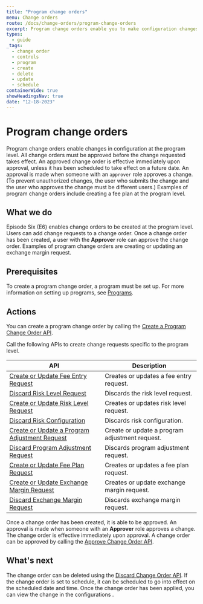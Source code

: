 ```yaml
---
title: "Program change orders"
menu: Change orders
route: /docs/change-orders/program-change-orders
excerpt: Program change orders enable you to make configuration changes at the program level.
types: 
  - guide
_tags:
  - change order
  - controls
  - program
  - create
  - delete
  - update
  - schedule
containerWide: true
showHeadingsNav: true
date: "12-18-2023"
---
```


# Program change orders

Program change orders enable changes in configuration at the program level. All change orders must be approved before the change requested takes effect. An approved change order is effective immediately upon approval, unless it has been scheduled to take effect on a future date. An approval is made when someone with an `approver` role approves a change. (To prevent unauthorized changes, the user who submits the change and the user who approves the change must be different users.) Examples of program change orders include creating a fee plan at the program level.

## What we do

Episode Six (E6) enables change orders to be created at the program level. Users can add change requests to a change order. Once a change order has been created, a user with the **Approver** role can approve the change order. Examples of program change orders are creating or updating an exchange margin request.

## Prerequisites

To create a program change order, a program must be set up. For more information on setting up programs, see [Programs](/docs/programs/programs).

## Actions

You can create a program change order by calling the [Create a Program Change Order API](/tech-specs/change-orders/program-change-orders/api?#operation/net.e6tech.h3.middletier.api.v1.partner.operating.OperatingChangeOrderAPI_createChangeOrder_POST).

Call the following APIs to create change requests specific to the program level.

| API | Description |
| -- | -- |
| [Create or Update Fee Entry Request](/tech-specs/change-orders/program-change-orders/api?#operation/net.e6tech.h3.middletier.api.v1.partner.operating.OperatingChangeOrderAPI_createUpdateFeeEntryRequest_POST) | Creates or updates a fee entry request. |
| [Discard Risk Level Request](/tech-specs/change-orders/program-change-orders/api?#operation/net.e6tech.h3.middletier.api.v1.partner.operating.OperatingChangeOrderAPI_discardFeeEntry_DELETE) | Discards the risk level request. |
| [Create or Update Risk Level Request](/tech-specs/change-orders/program-change-orders/api?#operation/net.e6tech.h3.middletier.api.v1.partner.operating.OperatingChangeOrderAPI_createUpdateRiskLevelRequest_POST) | Creates or updates risk level request. |
| [Discard Risk Configuration](/tech-specs/change-orders/program-change-orders/api#operation/net.e6tech.h3.middletier.api.v1.partner.operating.OperatingChangeOrderAPI_discardRiskConfigRequest_DELETE) | Discards risk configuration. |
| [Create or Update a Program Adjustment Request](/tech-specs/change-orders/program-change-orders/api?#operation/net.e6tech.h3.middletier.api.v1.partner.operating.OperatingChangeOrderAPI_createUpdateProgramAdjustmentRequest_POST) | Create or update a program adjustment request. |
| [Discard Program Adjustment Request](/tech-specs/change-orders/program-change-orders/api?#operation/net.e6tech.h3.middletier.api.v1.partner.operating.OperatingChangeOrderAPI_discardProgramAdjustmentRequest_DELETE) | Discards program adjustment request. |
| [Create or Update Fee Plan Request](/tech-specs/change-orders/program-change-orders/api?#operation/net.e6tech.h3.middletier.api.v1.partner.operating.OperatingChangeOrderAPI_createUpdateFeePlanRequest_POST) | Creates or updates a fee plan request. |
| [Create or Update Exchange Margin Request](/tech-specs/change-orders/program-change-orders/api?#operation/net.e6tech.h3.middletier.api.v1.partner.operating.OperatingChangeOrderAPI_createUpdateExchangeMarginRequest_POST) | Creates or update exchange margin request. |
| [Discard Exchange Margin Request](/tech-specs/change-orders/program-change-orders/api?#operation/net.e6tech.h3.middletier.api.v1.partner.operating.OperatingChangeOrderAPI_discardExchangeMarginRequest_DELETE) | Discards exchange margin request. |

Once a change order has been created, it is able to be approved. An approval is made when someone with an **Approver** role approves a change. The change order is effective immediately upon approval. A change order can be approved by calling the [Approve Change Order API](/tech-specs/change-orders/program-change-orders/api?#operation/net.e6tech.h3.middletier.api.v1.partner.operating.OperatingChangeOrderAPI_approveChangeOrder_POST).

## What's next

The change order can be deleted using the [Discard Change Order API](/tech-specs/change-orders/program-change-orders/api?#operation/net.e6tech.h3.middletier.api.v1.partner.operating.OperatingChangeOrderAPI_discardChangeOrder_DELETE). If the change order is set to schedule, it can be scheduled to go into effect on the scheduled date and time. Once the change order has been applied, you can view the change in the configurations .
